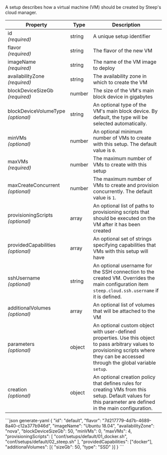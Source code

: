 A setup describes how a virtual machine (VM) should be created by Steep's cloud
manager.

| Property                               | Type    | Description
| -------------------------------------- | ------- | -----------
| id<br/>*(required)*                    | string  | A unique setup identifier
| flavor<br/>*(required)*                | string  | The flavor of the new VM
| imageName<br/>*(required)*             | string  | The name of the VM image to deploy
| availabilityZone<br/>*(required)*      | string  | The availability zone in which to create the VM
| blockDeviceSizeGb<br/>*(required)*     | number  | The size of the VM's main block device in gigabytes
| blockDeviceVolumeType<br/>*(optional)* | string  | An optional type of the VM's main block device. By default, the type will be selected automatically.
| minVMs<br/>*(optional)*                | number  | An optional minimum number of VMs to create with this setup. The default value is `0`.
| maxVMs<br/>*(required)*                | number  | The maximum number of VMs to create with this setup
| maxCreateConcurrent<br/>*(optional)*   | number  | The maximum number of VMs to create and provision concurrently. The default value is `1`.
| provisioningScripts<br/>*(optional)*   | array   | An optional list of paths to <DocsLink href="#provisioning-scripts">provisioning scripts</DocsLink> that should be executed on the VM after it has been created
| providedCapabilities<br/>*(optional)*  | array   | An optional set of strings specifying capabilities that VMs with this setup will have
| sshUsername<br/>*(optional)*           | string  | An optional username for the SSH connection to the created VM. Overrides the <DocsLink href="#steepyaml">main configuration</DocsLink> item `steep.cloud.ssh.username` if it is defined.
| additionalVolumes<br/>*(optional)*     | array   | An optional list of <DocsLink href="#volumes">volumes</DocsLink> that will be attached to the VM
| parameters<br/>*(optional)*            | object  | An optional custom object with user-defined properties. Use this object to pass arbitrary values to <DocsLink href="#provisioning-scripts">provisioning scripts</DocsLink> where they can be accessed through the <DocsLink href="#global-variables">global variable</DocsLink> `setup`.
| creation<br/>*(optional)*              | object  | An optional <DocsLink href="#creation-policies">creation policy</DocsLink> that defines rules for creating VMs from this setup. Default values for this parameter are defined in the <DocsLink href="#steepyaml">main configuration</DocsLink>.

<CodeContainer title="Example">
```json generate-yaml
{
  "id": "default",
  "flavor": "7d217779-4d7b-4689-8a40-c12a377b946d",
  "imageName": "Ubuntu 18.04",
  "availabilityZone": "nova",
  "blockDeviceSizeGb": 50,
  "minVMs": 0,
  "maxVMs": 4,
  "provisioningScripts": [
    "conf/setups/default/01_docker.sh",
    "conf/setups/default/02_steep.sh"
  ],
  "providedCapabilities": ["docker"],
  "additionalVolumes": [{
    "sizeGb": 50,
    "type": "SSD"
  }]
}
```
</CodeContainer>
